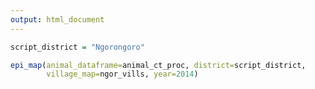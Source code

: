 ```yaml
---
output: html_document
---
```

<!-- rmarkdown v1 -->
<p>
``` r
script_district = "Ngorongoro"

epi_map(animal_dataframe=animal_ct_proc, district=script_district, 
        village_map=ngor_vills, year=2014)
```
